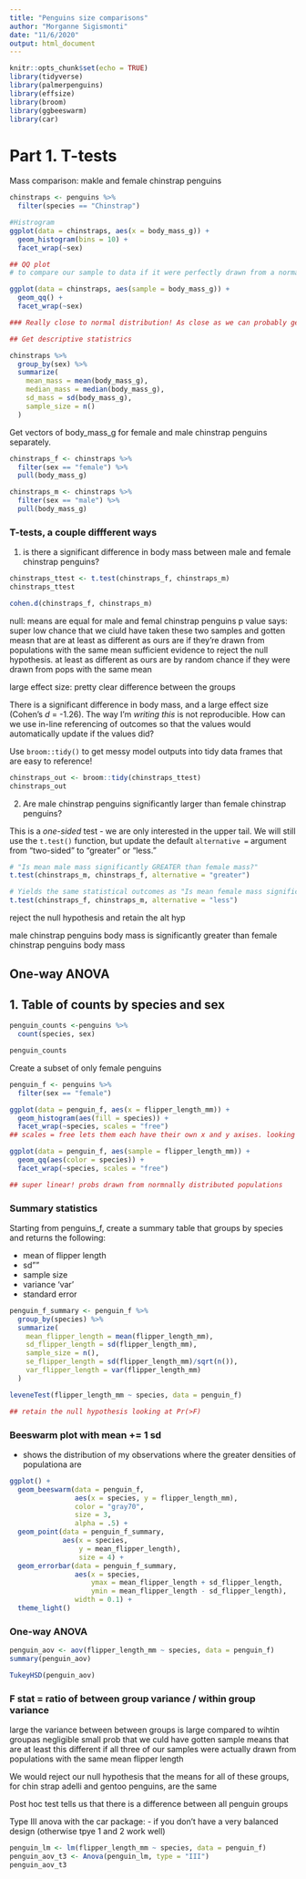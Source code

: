 ```yaml
---
title: "Penguins size comparisons"
author: "Morganne Sigismonti"
date: "11/6/2020"
output: html_document
---
```


```r
knitr::opts_chunk$set(echo = TRUE)
library(tidyverse)
library(palmerpenguins)
library(effsize)
library(broom)
library(ggbeeswarm)
library(car)
```

# Part 1. T-tests

Mass comparison: makle and female chinstrap penguins
```r
chinstraps <- penguins %>% 
  filter(species == "Chinstrap")

#Histrogram
ggplot(data = chinstraps, aes(x = body_mass_g)) +
  geom_histogram(bins = 10) +
  facet_wrap(~sex)

## QQ plot
# to compare our sample to data if it were perfectly drawn from a normal distribution

ggplot(data = chinstraps, aes(sample = body_mass_g)) +
  geom_qq() +
  facet_wrap(~sex)

### Really close to normal distribution! As close as we can probably get!

## Get descriptive statistrics

chinstraps %>%
  group_by(sex) %>% 
  summarize(
    mean_mass = mean(body_mass_g),
    median_mass = median(body_mass_g),
    sd_mass = sd(body_mass_g),
    sample_size = n()
  )
```

Get vectors of body_mass_g for female and male chinstrap penguins separately.

```r
chinstraps_f <- chinstraps %>% 
  filter(sex == "female") %>% 
  pull(body_mass_g)

chinstraps_m <- chinstraps %>% 
  filter(sex == "male") %>% 
  pull(body_mass_g)
```


### T-tests, a couple diffferent ways

1. is there a significant difference in body mass between male and female chinstrap penguins?

```r
chinstraps_ttest <- t.test(chinstraps_f, chinstraps_m)
chinstraps_ttest

cohen.d(chinstraps_f, chinstraps_m)
```

null: means are equal for male and femal chinstrap penguins
p value says: super low chance that we ciuld have taken these two samples and gotten measn that are at least as different as ours are if they're drawn from populations with the same mean sufficient evidence to reject the null hypothesis.  at least as different as ours are by random chance if they were drawn from pops with the same mean

large effect size: pretty clear difference between the groups

There is a significant difference in body mass, and a large effect size (Cohen's *d* = -1.26). The way I'm *writing this* is not reproducible. How can we use in-line referencing of outcomes so that the values would automatically update if the values did? 

Use `broom::tidy()` to get messy model outputs into tidy data frames that are easy to reference! 

```r
chinstraps_out <- broom::tidy(chinstraps_ttest)
chinstraps_out
```


2. Are male chinstrap penguins significantly larger than female chinstrap penguins? 

This is a *one-sided* test - we are only interested in the upper tail. We will still use the `t.test()` function, but update the default `alternative = ` argument from "two-sided" to "greater" or "less."

```r
# "Is mean male mass significantly GREATER than female mass?"
t.test(chinstraps_m, chinstraps_f, alternative = "greater")

# Yields the same statistical outcomes as "Is mean female mass significantly LESS than male mass?" 
t.test(chinstraps_f, chinstraps_m, alternative = "less")
```
reject the null hypothesis and retain the alt hyp

male chinstrap penguins body mass is significantly greater than female chinstrap penguins body mass

## One-way ANOVA

## 1. Table of counts by species and sex

```r
penguin_counts <-penguins %>% 
  count(species, sex)

penguin_counts
```

Create a subset of only female penguins
```r
penguin_f <- penguins %>% 
  filter(sex == "female")

ggplot(data = penguin_f, aes(x = flipper_length_mm)) +
  geom_histogram(aes(fill = species)) +
  facet_wrap(~species, scales = "free")
## scales = free lets them each have their own x and y axises. looking at stuff between groups

ggplot(data = penguin_f, aes(sample = flipper_length_mm)) +
  geom_qq(aes(color = species)) +
  facet_wrap(~species, scales = "free")

## super linear! probs drawn from normnally distributed populations
```

### Summary statistics

Starting from penguins_f, create a summary table that groups by species and returns the following:

- mean of flipper length
- sd""
- sample size
- variance 'var'
- standard error

```r
penguin_f_summary <- penguin_f %>%
  group_by(species) %>% 
  summarize(
    mean_flipper_length = mean(flipper_length_mm),
    sd_flipper_length = sd(flipper_length_mm),
    sample_size = n(),
    se_flipper_length = sd(flipper_length_mm)/sqrt(n()),
    var_flipper_length = var(flipper_length_mm)
  )

leveneTest(flipper_length_mm ~ species, data = penguin_f)

## retain the null hypothesis looking at Pr(>F)


```


### Beeswarm plot with mean += 1 sd
- shows the distribution of my observations
where the greater densities of populationa are

```r
ggplot() +
  geom_beeswarm(data = penguin_f,
                aes(x = species, y = flipper_length_mm),
                color = "gray70",
                size = 3,
                alpha = .5) +
  geom_point(data = penguin_f_summary,
             aes(x = species,
                 y = mean_flipper_length),
                 size = 4) +
  geom_errorbar(data = penguin_f_summary,
                aes(x = species,
                    ymax = mean_flipper_length + sd_flipper_length,
                    ymin = mean_flipper_length - sd_flipper_length),
                width = 0.1) +
  theme_light()

```
### One-way ANOVA

```r
penguin_aov <- aov(flipper_length_mm ~ species, data = penguin_f)
summary(penguin_aov)

TukeyHSD(penguin_aov)
```
### F stat = ratio of between group variance / within group variance
large the variance between between groups is large compared to wihtin groupas
negligible small prob that we culd have gotten sample means that are at least this different if all three of our samples were actually drawn from populations with the same mean flipper length

We would reject our null hypothesis that the means for all of these groups, for chin strap adelli and gentoo penguins, are the same

Post hoc test tells us that there is a difference between all penguin groups 


Type III anova with the car package:
- if you don't have a very balanced design (otherwise tpye 1 and 2 work well)

```r
penguin_lm <- lm(flipper_length_mm ~ species, data = penguin_f)
penguin_aov_t3 <- Anova(penguin_lm, type = "III")
penguin_aov_t3
```

